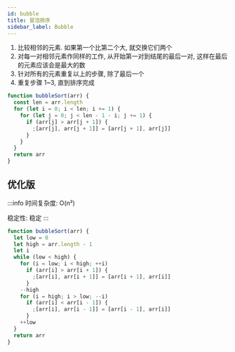```yaml
---
id: bubble
title: 冒泡排序
sidebar_label: Bubble
---
```


1. 比较相邻的元素. 如果第一个比第二个大, 就交换它们两个
2. 对每一对相邻元素作同样的工作, 从开始第一对到结尾的最后一对, 这样在最后的元素应该会是最大的数
3. 针对所有的元素重复以上的步骤, 除了最后一个
4. 重复步骤 1~3, 直到排序完成

```js
function bubbleSort(arr) {
  const len = arr.length
  for (let i = 0; i < len; i += 1) {
    for (let j = 0; j < len - 1 - i; j += 1) {
      if (arr[j] > arr[j + 1]) {
        ;[arr[j], arr[j + 1]] = [arr[j + 1], arr[j]]
      }
    }
  }
  return arr
}
```

## 优化版

:::info
时间复杂度: O(n²)

稳定性: 稳定
:::

```js
function bubbleSort(arr) {
  let low = 0
  let high = arr.length - 1
  let i
  while (low < high) {
    for (i = low; i < high; ++i)
      if (arr[i] > arr[i + 1]) {
        ;[arr[i], arr[i + 1]] = [arr[i + 1], arr[i]]
      }
    --high
    for (i = high; i > low; --i)
      if (arr[i] < arr[i - 1]) {
        ;[arr[i], arr[i - 1]] = [arr[i - 1], arr[i]]
      }
    ++low
  }
  return arr
}
```
